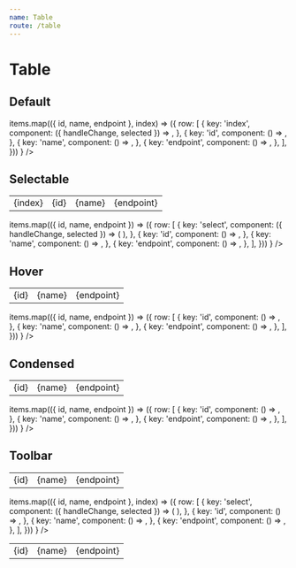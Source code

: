 ```yaml
---
name: Table
route: /table
---
```



# Table

<Props of={Table} />

## Default

<Playground>
  <ThemeProvider>
    <Table
      name='TableDeafult'
      caption="Table caption"
      headings={[ 'ID', 'Name', 'Endpoint']}
      hook={useTable}
      rows={items =>
        items.map(({ id, name, endpoint }, index) => ({
          row: [
            {
              key: 'index',
              component: ({ handleChange, selected }) => <td>{index}</td>,
            },
            {
              key: 'id',
              component: () => <td>{id}</td>,
            },
            {
              key: 'name',
              component: () => <td>{name}</td>,
            },
            {
              key: 'endpoint',
              component: () => <td>{endpoint}</td>,
            },
          ],
        }))
      }
    />

  </ThemeProvider>
</Playground>

## Selectable

<Playground>
  <ThemeProvider>
    <Table
      name="TableSelect"
      selectable
      headings={['', 'ID', 'Name', 'Endpoint']}
      hook={useTable}
      rows={items =>
        items.map(({ id, name, endpoint }) => ({
          row: [
            {
              key: 'select',
              component: ({ handleChange, selected }) => (
                <TableRowSelect
                  id={id}
                  handleChange={handleChange}
                  selected={selected}
                />
              ),
            },
            {
              key: 'id',
              component: () => <td>{id}</td>,
            },
            {
              key: 'name',
              component: () => <td>{name}</td>,
            },
            {
              key: 'endpoint',
              component: () => <td>{endpoint}</td>,
            },
          ],
        }))
      }
    />
  </ThemeProvider>
</Playground>

## Hover

<Playground>
  <ThemeProvider>
    <Table
      name="TableHover"
      hover
      headings={['ID', 'Name', 'Endpoint']}
      hook={useTable}
      rows={items =>
        items.map(({ id, name, endpoint }) => ({
          row: [
            {
              key: 'id',
              component: () => <td>{id}</td>,
            },
            {
              key: 'name',
              component: () => <td>{name}</td>,
            },
            {
              key: 'endpoint',
              component: () => <td>{endpoint}</td>,
            },
          ],
        }))
      }
    />
  </ThemeProvider>
</Playground>

## Condensed

<Playground>
  <ThemeProvider>
    <Table
      name="TableCondensed"
      condensed
      headings={['ID', 'Name', 'Endpoint']}
      hook={useTable}
      rows={items =>
        items.map(({ id, name, endpoint }) => ({
          row: [
            {
              key: 'id',
              component: () => <td>{id}</td>,
            },
            {
              key: 'name',
              component: () => <td>{name}</td>,
            },
            {
              key: 'endpoint',
              component: () => <td>{endpoint}</td>,
            },
          ],
        }))
      }
    />
  </ThemeProvider>
</Playground>

## Toolbar

<Playground>
  <ThemeProvider>
    <Table
      name='TableToolbar'
      caption="Table caption"
      headings={['', 'ID', 'Name', 'Endpoint']}
      hook={useTable}
      toolbar={['copy', 'download', 'views']}
      rows={items =>
        items.map(({ id, name, endpoint }, index) => ({
          row: [
            {
              key: 'select',
              component: ({ handleChange, selected }) => (
                <TableRowSelect
                  id={id}
                  handleChange={handleChange}
                  selected={selected}
                />
              ),
            },
            {
              key: 'id',
              component: () => <td>{id}</td>,
            },
            {
              key: 'name',
              component: () => <td>{name}</td>,
            },
            {
              key: 'endpoint',
              component: () => <td>{endpoint}</td>,
            },
          ],
        }))
      }
    />

  </ThemeProvider>
</Playground>
